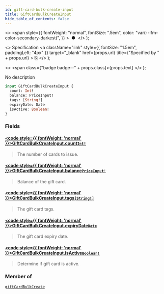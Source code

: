 ```yaml
---
id: gift-card-bulk-create-input
title: GiftCardBulkCreateInput
hide_table_of_contents: false
---
```


  <>
    <span
      style={{
        fontWeight: "normal",
        fontSize: ".5em",
        color: "var(--ifm-color-secondary-darkest)",
      }}
    >
      &nbsp;●&nbsp;
    </span>
  </>
);

  <>
    Specification
    <a
      className="link"
      style={{ fontSize: "1.5em", paddingLeft: "4px" }}
      target="\_blank"
      href={props.url}
      title={"Specified by " + props.url}
    >
      ⎘
    </a>
  </>
);

  <>
    <span class={"badge badge--" + props.class}>{props.text}</span>
  </>
);

No description

```graphql
input GiftCardBulkCreateInput {
  count: Int!
  balance: PriceInput!
  tags: [String!]
  expiryDate: Date
  isActive: Boolean!
}
```

### Fields

#### [<code style={{ fontWeight: 'normal' }}>GiftCardBulkCreateInput.<b>count</b></code>](#)<Bullet />[`Int!`](../../../developer/api-reference/scalars/int) <Badge class="secondary" text="non-null"/> <Badge class="secondary" text="scalar"/>

> The number of cards to issue.

#### [<code style={{ fontWeight: 'normal' }}>GiftCardBulkCreateInput.<b>balance</b></code>](#)<Bullet />[`PriceInput!`](../../../developer/api-reference/inputs/price-input) <Badge class="secondary" text="non-null"/> <Badge class="secondary" text="input"/>

> Balance of the gift card.

#### [<code style={{ fontWeight: 'normal' }}>GiftCardBulkCreateInput.<b>tags</b></code>](#)<Bullet />[`[String!]`](../../../developer/api-reference/scalars/string) <Badge class="secondary" text="list"/> <Badge class="secondary" text="scalar"/>

> The gift card tags.

#### [<code style={{ fontWeight: 'normal' }}>GiftCardBulkCreateInput.<b>expiryDate</b></code>](#)<Bullet />[`Date`](../../../developer/api-reference/scalars/date) <Badge class="secondary" text="scalar"/>

> The gift card expiry date.

#### [<code style={{ fontWeight: 'normal' }}>GiftCardBulkCreateInput.<b>isActive</b></code>](#)<Bullet />[`Boolean!`](../../../developer/api-reference/scalars/boolean) <Badge class="secondary" text="non-null"/> <Badge class="secondary" text="scalar"/>

> Determine if gift card is active.

### Member of

[`giftCardBulkCreate`](../../../developer/api-reference/mutations/gift-card-bulk-create) <Badge class="secondary" text="mutation"/>
